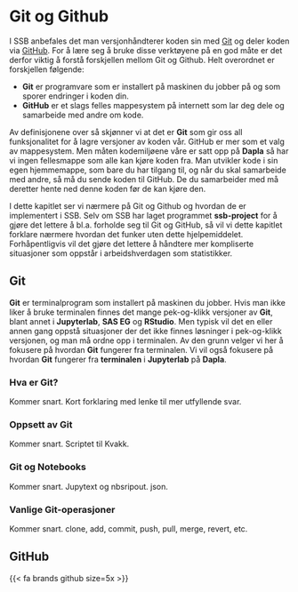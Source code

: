 # Git og Github

I SSB anbefales det man versjonhåndterer koden sin med [Git](https://git-scm.com/) og deler koden via [GitHub](https://github.com/). For å lære seg å bruke disse verktøyene på en god måte er det derfor viktig å forstå forskjellen mellom Git og Github. Helt overordnet er forskjellen følgende:

- **Git** er programvare som er installert på maskinen du jobber på og som sporer endringer i koden din.
- **GitHub** er et slags felles mappesystem på internett som lar deg dele og samarbeide med andre om kode.

Av definisjonene over så skjønner vi at det er **Git** som gir oss all funksjonalitet for å lagre versjoner av koden vår. GitHub er mer som et valg av mappesystem. Men måten kodemiljøene våre er satt opp på **Dapla** så har vi ingen fellesmappe som alle kan kjøre koden fra. Man utvikler kode i sin egen hjemmemappe, som bare du har tilgang til, og når du skal samarbeide med andre, så må du sende koden til GitHub. De du samarbeider med må deretter hente ned denne koden før de kan kjøre den.

I dette kapitlet ser vi nærmere på Git og Github og hvordan de er implementert i SSB. Selv om SSB har laget programmet **ssb-project** for å gjøre det lettere å bl.a. forholde seg til Git og GitHub, så vil vi dette kapitlet forklare nærmere hvordan det funker uten dette hjelpemiddelet. Forhåpentligvis vil det gjøre det lettere å håndtere mer kompliserte situasjoner som oppstår i arbeidshverdagen som statistikker. 

## Git

**Git** er terminalprogram som installert på maskinen du jobber. Hvis man ikke liker å bruke terminalen finnes det mange pek-og-klikk versjoner av **Git**, blant annet i **Jupyterlab**, **SAS EG** og **RStudio**. Men typisk vil det en eller annen gang oppstå situasjoner der det ikke finnes løsninger i pek-og-klikk versjonen, og man må ordne opp i terminalen. Av den grunn velger vi her å fokusere på hvordan **Git** fungerer fra terminalen. Vi vil også fokusere på hvordan **Git** fungerer fra **terminalen** i **Jupyterlab** på **Dapla**.

### Hva er Git?

Kommer snart. Kort forklaring med lenke til mer utfyllende svar.

### Oppsett av Git

Kommer snart. Scriptet til Kvakk.

### Git og Notebooks

Kommer snart. Jupytext og nbsripout. json. 

### Vanlige Git-operasjoner

Kommer snart. clone, add, commit, push, pull, merge, revert, etc. 


## GitHub

{{< fa brands github size=5x >}}

